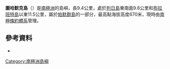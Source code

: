 {{Coord|64|8|S|61|42|W|display=title}}

'''圖哈默克島'''（{{lang-en|Two Hummock Island}}）是[[南極洲|南極洲]]的島嶼，長9.4公里，處於[[列日島|列日島]]東南面9.6公里和[[布拉班特島|布拉班特島]]以東11.5公里，屬於[[帕默群島|帕默群島]]的一部分，最高點海拔高度670米，現時由[[南極條約體系|南極條約體系]]管理。

==參考資料==
*{{usgs-gazetteer}}

{{Antarctica-geo-stub}}
[[Category:南極洲島嶼|Category:南極洲島嶼]]